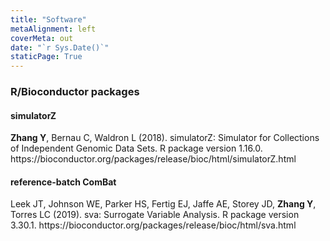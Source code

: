```yaml
---
title: "Software"
metaAlignment: left
coverMeta: out
date: "`r Sys.Date()`"
staticPage: True
---
```


### R/Bioconductor packages

#### simulatorZ

**Zhang Y**, Bernau C, Waldron L (2018). simulatorZ: Simulator for Collections of Independent Genomic Data Sets. R package version 1.16.0. https://bioconductor.org/packages/release/bioc/html/simulatorZ.html

#### reference-batch ComBat

Leek JT, Johnson WE, Parker HS, Fertig EJ, Jaffe AE, Storey JD, **Zhang Y**, Torres LC (2019). sva: Surrogate Variable Analysis. R package version 3.30.1. https://bioconductor.org/packages/release/bioc/html/sva.html

